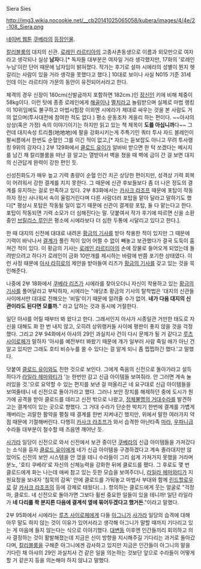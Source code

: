 Siera Sies

http://img3.wikia.nocookie.net/__cb20141025065058/kubera/images/4/4e/2-108_Siera.png

[[네이버 웹툰]] [[쿠베라(웹툰)|쿠베라]]의 [[쿠베라(웹툰)/등장인물|등장인물]].

[[칼리블룸]]의 대지의 신관. [[로레인 라르티아]]의 고종사촌동생으로 이름과 외모만으로 여자라고 생각되나 실상 '''남자'''다.[* 독자들 대부분은 여자일 거라 생각했지만, 17화의 '로레인 누님'이란 단어 때문에 남자임이 밝혀졌다. 작가는 후기로 설마 시에라의 성별이 뭔지 헷갈리는 사람이 있을 거라 생각을 못했다고 했다.] 10대로 보이나 사실 N015 기준 31세인데 이는 라르티아 가문의 동안이 유전되어서라고 한다.

체격의 경우 신장이 180cm(신발굽까지 포함하면 182cm.)인 [[장신]]인 키에 비해 체중이 58kg이다. 이런 탓에 종종 로레인에게 [[해골]]이나 [[멸치]]라고 놀림받으며 실제로 마법 랭킹이 10위임에도 불구하고 마법시험장 이외엔 시에라가 제대로 싸우는 것을 본 사람도 거의 없으며(투사대전에 참여한 적도 없다.) 평소 운동조차 게을리 하는 편이다. ~~아샤의 상상(혹은 가정) 속의 이야기이기는 하지만 읽고 있는 책 제목이 '''도를 아십니까'''다~~ 그런데 대지속성 트리플(地地地)에 팔을 강화시키는게 주특기인 쿼터 투사 자드 블레인이 팔씨름에서 한번도 순혈인 그를 이긴 적이 없고,[* 자드는 듣보잡도 아니고 무려 투사랭킹 9위의 강자다.] 2부 129화에서 [[클로드 유이]]가 알바비 받으면 한 턱 쏘겠다는 메시지를 남긴 채 칼리블룸을 떠난 걸 알고는 열받아서 벽을 쳤을 때 벽에 금이 간 걸 보면 대지의 신관답게 완력이 강한 편인 듯.

신성친화도가 매우 높고 기력 총량이 순혈 인간 치곤 상당한 편이지만, 성격상 기력 회복이 어려워서 강한 결계를 치지 못한다. 그 때문에 신관 후보들보다 좀 더 나은 정도의 결계를 유지하는 걸로 만족하고 있다. 2부 83화에서는 [[카사크 라조프]] 때문에 포탑이 작동하자 정신 사나워서 속이 울렁거린다며 다른 사람더러 포탑을 맡아 달라고 말하기도 했다[* 평상시 포탑은 작동될 일이 없기 때문에 신관이 결계랑 포탑, 둘 다 맡는다고 한다. 포탑이 작동되면 기력 소모가 더 심해진다는 말. 덧붙여서 작가 후기에 따르면 신을 소환 중인 [[브릴리스 루인]]은 평소에 시에라보다 더 심한 두통에 시달리고 있다고 한다.].

한 때 대지의 신전에 대대로 내려온 [[황금의 기사]]를 받아 착용한 적이 있지만 그 때문에 기력이 바낙나서 [[결계]]가 풀린 적이 있어 어쩔 수 없이 빼놓고 보관했다가 결국 도둑이 훔쳐간 적이 있다. 이 황금의 기사는 [[로레인 라르티아]]의 손에 장물로 들어오게 되었는데 돌려받으려고 하다가 로레인이 금화 10만개를 제시하는 바람에 반쯤 포기한 상태였다. 이런 사정 때문에 [[아샤 라히로]]의 제안을 받아들여 리즈가 [[황금의 기사]]를 갖고 있는 것을 묵인해준다.

나중에 2부 18화에서 [[쿠베라 리즈]]가 시에라를 찾아오더니 자신이 착용하고 있는 [[황금의 기사]]를 풀어달라고 부탁하자, 시에라는 "애당초 황금의 기사의 탈착법은 '대지의 신관들 사이에서만 대대로 전해오는 '비밀'이기 때문에 알려줄 수가 없어. '''네가 다음 대지의 신관이라도 된다면 모를까.'''" 라고 답하는 것과 동시에 거절한다.

일단 아샤를 어릴 때부터 봐 왔다고 한다. 그래서인지 아샤가 시종일관 거만한 태도로 자신을 대해도 화 한 번 내지 않고, 오히려 상위랭커들 사이에 평판이 좋지 않을 것을 걱정했다. 그리고 2부 94화에서 아샤의 29인 과실치사 건이 다시 문제가 될 거 같다고 [[루츠 사이로페]]가 말하자 '아샤를 예전부터 봐왔기 때문에 걔가 일부러 사람 죽일 애가 아닌 건 알고 있지만 그래도 호티 비슈누를 쓸 수 있다는 걸 알게 되니 좀 찝찝하긴 했다.'고 말했다.

덧붙여 [[클로드 유이]]와도 친한 것으로 보인다. 그에게 죽음의 신전으로 돌아가라고 설득하다가 [[라일라 헤마와티]]가 '눈 한번만 감고 신급 아이템들 보여줘라. 안 그러면 계속 눌러있을 것.'으로 요약할 수 있는 편지를 보낸 걸 떠올리곤 네 요구대로 신급 아이템들을 보여줄테니  네 신전으로 돌아가라고 했다. 그러나 보안 장치를 해제하던 중에 도시가 뭔가에 공격을 받아 클로드를 데리고 신전 밖으로 나왔고, [[간다르바(쿠베라)|정체불명의 거대수라]]를 발견하고는 결계석이 있는 곳으로 향했다. 그 거대 수라가 단순한 박치기 한번에 결계를 가볍게 깨버리는 괴랄한 활약을 펼칠 때 결계를 한번 지켜내긴 했지만, 위에서 말한 여러가지 약점 때문에 기절해버린다. 다행히 [[카사크 라조프]]가 와서 습격한 아난타족 [[마라]], [[우파니]]급 수라들 대부분이 철수할 때 즈음엔 깨어난 듯.

[[사가라(쿠베라)|사가라]] 일당이 신전으로 와서 신전에서 보관 중이던 [[신 쿠베라|쿠베라]]의 신급 아이템들을 가져갔다는 소식을 듣자 [[클로드 유이]]에게 네가 신급 아이템을 구경하겠다고 계속 졸라대지만 않았어도 신전의 보안 시스템을 안 껐을 테니 수라들이 그리 쉽게 가져가지 못했을 거라며 분노, '호티 쿠베라'로 자신의 신체능력을 강화한 뒤에 클로드를 팼다. 그 후로도 몇 번 클로드에게 화는 나는데 애써 참고 있는 듯한 모습을 보여주더니, [[라일라 헤마와티]]가 지원요청을 보내자 '침묵의 감옥' 안에 클로드를 가둬놓고 마법사 부대와 함께 [[린드할로우]]로 갈 [[카사크 라조프]]의 등에 강제로 태웠다(...). 항의하는 클로드에게 웃는 얼굴로 "걱정마, 클로드. 네 신전으로 돌아가면 그보다 휠씬 중요한 일들이 있을 테니까! 일단 라일라가 '''네 다리를 콱 분지른 다음에 결계석 옆에 묶어두겠다고 했거든'''."이라고 말했다.

2부 95화에서 시에라는 [[루츠 사이로페]]에게 다들 [[아그니(쿠베라)|아그니]]가 [[사가라(쿠베라)|사가라]] 일당의 습격에 대해 아무 말도 하지 않는 것이 이유가 있어서라고 생각해 아그니가 말할 때까지 기다리고 있는 게 마음에 들지 않는다는 식으로 이야기했다. [[대변동]] 이후엔 인간들끼리 회의하고 의사 결정하는 것이 활발해졌는데 지금은 신이 방향을 지시해주길 기다리는 과거로 돌아갔다며, [[칼리블룸]]을 구해준 아그니에겐 감사하고 있지만 지금은 인간들이 아그니의 말을 기다린 채 아샤의 29인 과실치사 건 같은 일을 의논하는 것보단 앞으로 수라들이 어떻게 할 거 같은지 등을 의논해야 하지 않냐고 말했다.
